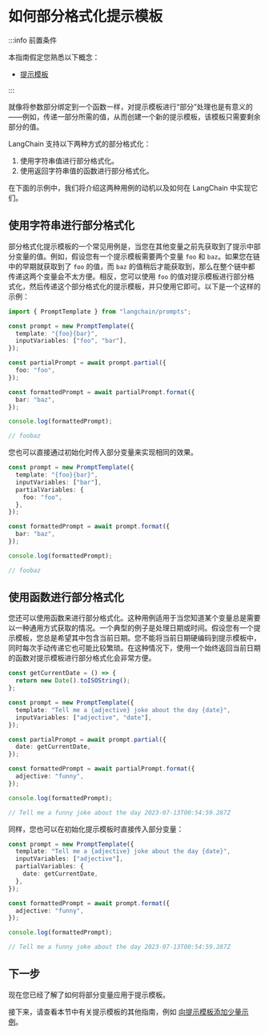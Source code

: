 # 如何部分格式化提示模板

:::info 前置条件

本指南假定您熟悉以下概念：

- [提示模板](/docs/concepts/prompt_templates)

:::

就像将参数部分绑定到一个函数一样，对提示模板进行“部分”处理也是有意义的——例如，传递一部分所需的值，从而创建一个新的提示模板，该模板只需要剩余部分的值。

LangChain 支持以下两种方式的部分格式化：

1. 使用字符串值进行部分格式化。
2. 使用返回字符串值的函数进行部分格式化。

在下面的示例中，我们将介绍这两种用例的动机以及如何在 LangChain 中实现它们。

## 使用字符串进行部分格式化

部分格式化提示模板的一个常见用例是，当您在其他变量之前先获取到了提示中部分变量的值。例如，假设您有一个提示模板需要两个变量 `foo` 和 `baz`。如果您在链中的早期就获取到了 `foo` 的值，而 `baz` 的值稍后才能获取到，那么在整个链中都传递这两个变量会不太方便。相反，您可以使用 `foo` 的值对提示模板进行部分格式化，然后传递这个部分格式化的提示模板，并只使用它即可。以下是一个这样的示例：

```typescript
import { PromptTemplate } from "langchain/prompts";

const prompt = new PromptTemplate({
  template: "{foo}{bar}",
  inputVariables: ["foo", "bar"],
});

const partialPrompt = await prompt.partial({
  foo: "foo",
});

const formattedPrompt = await partialPrompt.format({
  bar: "baz",
});

console.log(formattedPrompt);

// foobaz
```

您也可以直接通过初始化时传入部分变量来实现相同的效果。

```typescript
const prompt = new PromptTemplate({
  template: "{foo}{bar}",
  inputVariables: ["bar"],
  partialVariables: {
    foo: "foo",
  },
});

const formattedPrompt = await prompt.format({
  bar: "baz",
});

console.log(formattedPrompt);

// foobaz
```

## 使用函数进行部分格式化

您还可以使用函数来进行部分格式化。这种用例适用于当您知道某个变量总是需要以一种通用方式获取的情况。一个典型的例子是处理日期或时间。假设您有一个提示模板，您总是希望其中包含当前日期。您不能将当前日期硬编码到提示模板中，同时每次手动传递它也可能比较繁琐。在这种情况下，使用一个始终返回当前日期的函数对提示模板进行部分格式化会非常方便。

```typescript
const getCurrentDate = () => {
  return new Date().toISOString();
};

const prompt = new PromptTemplate({
  template: "Tell me a {adjective} joke about the day {date}",
  inputVariables: ["adjective", "date"],
});

const partialPrompt = await prompt.partial({
  date: getCurrentDate,
});

const formattedPrompt = await partialPrompt.format({
  adjective: "funny",
});

console.log(formattedPrompt);

// Tell me a funny joke about the day 2023-07-13T00:54:59.287Z
```

同样，您也可以在初始化提示模板时直接传入部分变量：

```typescript
const prompt = new PromptTemplate({
  template: "Tell me a {adjective} joke about the day {date}",
  inputVariables: ["adjective"],
  partialVariables: {
    date: getCurrentDate,
  },
});

const formattedPrompt = await prompt.format({
  adjective: "funny",
});

console.log(formattedPrompt);

// Tell me a funny joke about the day 2023-07-13T00:54:59.287Z
```

## 下一步

现在您已经了解了如何将部分变量应用于提示模板。

接下来，请查看本节中有关提示模板的其他指南，例如 [向提示模板添加少量示例](/docs/how_to/few_shot_examples_chat)。